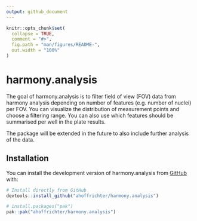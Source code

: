 ```yaml
---
output: github_document
---
```


<!-- README.md is generated from README.Rmd. Please edit that file -->

```r
knitr::opts_chunk$set(
  collapse = TRUE,
  comment = "#>",
  fig.path = "man/figures/README-",
  out.width = "100%"
)
```

# harmony.analysis

<!-- badges: start -->
<!-- badges: end -->

The goal of harmony.analysis is to filter field of view (FOV) data from harmony analysis depending on number of features (e.g. number of nuclei) per FOV. You can visualize the distribution of measurement points and choose a filtering range. You can also use which features should be summarised per well in the plate results. 

The package will be extended in the future to also include further analysis of the data.

## Installation

You can install the development version of harmony.analysis from [GitHub](https://github.com/) with:

``` r 
# Install directly from GitHub
devtools::install_github("ahoffrichter/harmony.analysis")
```

``` r
# install.packages("pak")
pak::pak("ahoffrichter/harmony.analysis")
```


